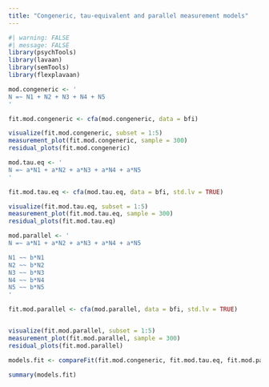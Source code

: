 ```yaml
---
title: "Congeneric, tau-equivalent and parallel measurement models"
---
```


```r
#| warning: FALSE
#| message: FALSE
library(psychTools)
library(lavaan)
library(semTools)
library(flexplavaan)
```

```r
mod.congeneric <- '
N =~ N1 + N2 + N3 + N4 + N5
'

fit.mod.congeneric <- cfa(mod.congeneric, data = bfi)

visualize(fit.mod.congeneric, subset = 1:5)
measurement_plot(fit.mod.congeneric, sample = 300)
residual_plots(fit.mod.congeneric)

```



```r
mod.tau.eq <- '
N =~ a*N1 + a*N2 + a*N3 + a*N4 + a*N5
'

fit.mod.tau.eq <- cfa(mod.tau.eq, data = bfi, std.lv = TRUE)

visualize(fit.mod.tau.eq, subset = 1:5)
measurement_plot(fit.mod.tau.eq, sample = 300)
residual_plots(fit.mod.tau.eq)
```



```r
mod.parallel <- '
N =~ a*N1 + a*N2 + a*N3 + a*N4 + a*N5

N1 ~~ b*N1
N2 ~~ b*N2
N3 ~~ b*N3
N4 ~~ b*N4
N5 ~~ b*N5
'

fit.mod.parallel <- cfa(mod.parallel, data = bfi, std.lv = TRUE)


visualize(fit.mod.parallel, subset = 1:5)
measurement_plot(fit.mod.parallel, sample = 300)
residual_plots(fit.mod.parallel)
```

```r
models.fit <- compareFit(fit.mod.congeneric, fit.mod.tau.eq, fit.mod.parallel)

summary(models.fit)
```

